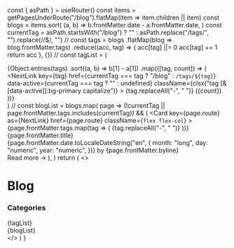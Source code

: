 
  const { asPath } = useRouter()
  const items = getPagesUnderRoute("/blog").flatMap(item => item.children || item)
  const blogs = items.sort(
    (a, b) => b.frontMatter.date - a.frontMatter.date,
  )
  const currentTag = asPath.startsWith("/blog")
    ? ""
    : asPath.replace("/tags/", "").replace(/\/$/, "")
  //
  const tags = blogs
    .flatMap(blog => blog.frontMatter.tags)
    .reduce((acc, tag) => {
      acc[tag] ||= 0
      acc[tag] += 1
      return acc
    }, {})
  //
  const tagList = (
    <div className="flex gap-3 md:gap-5 mt-6 flex-wrap roboto-mono">
      {Object.entries(tags)
        .sort((a, b) => b[1] - a[1])
        .map(([tag, count]) => (
          <NextLink
            key={tag}
            href={currentTag === tag ? "/blog" : `/tags/${tag}`}
            data-active={currentTag === tag ? "" : undefined}
            className={clsx("tag [&[data-active]]:bg-primary capitalize")}
          >
            {tag.replaceAll("-", " ")} ({count})
          </NextLink>
        ))}
    </div>
  )
  //
  const blogList = blogs.map(
    page =>
      (!currentTag || page.frontMatter.tags.includes(currentTag)) && (
        <Card
          key={page.route}
          as={NextLink}
          href={page.route}
          className={`flex flex-col`}
        >
          <div className="gap-2 flex mb-7">
            {page.frontMatter.tags.map(tag => (
              <Tag key={tag}>{tag.replaceAll("-", " ")}</Tag>
            ))}
          </div>
          <div className="font-extrabold text-xl md:text-3xl text-balance">
            {page.frontMatter.title}
          </div>
          <div className="opacity-50 text-sm my-7 flex gap-2">
            <time dateTime={page.frontMatter.date.toISOString()}>
              {page.frontMatter.date.toLocaleDateString("en", {
                month: "long",
                day: "numeric",
                year: "numeric",
              })}
            </time>
            <span className="border-r border-gray-500" />
            <span>by {page.frontMatter.byline}</span>
          </div>
          <span className="text-primary block font-bold mt-auto">
            Read more →
          </span>
        </Card>
      ),
  )
  return (
    <>
      <div className="py-10 md:py-20 container">
        <h1>Blog</h1>
        <h3>Categories</h3>
        {tagList}
      </div>
      <div className="container grid md:grid-cols-2 gap-7 pb-10">
        {blogList}
      </div>
    </>
  )
}
